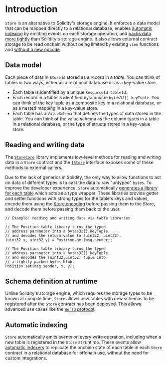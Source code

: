 # Introduction

`Store` is an alternative to Solidity's storage engine.
It enforces a data model that can be mapped directly to a relational database,
enables [automatic indexing](../services/indexer) by emitting events on each storage operation,
and [packs data more tightly](./encoding) than Solidity's storage engine.
It also allows external contract storage to be read onchain without being limited
by existing `view` functions and [without a new opcode](https://eips.ethereum.org/EIPS/eip-2330).

## Data model

Each piece of data in `Store` is stored as a _record_ in a _table_.
You can think of tables in two ways, either as a relational database
or as a key-value store.

- Each table is identified by a unique `ResourceId tableId`.
- Each record in a table is identified by a unique `bytes32[] keyTuple`.
  You can think of the key tuple as a composite key in a relational database,
  or as a nested mapping in a key-value store.
- Each table has a `ValueSchema` that defines the types of data stored in the table.
  You can think of the value schema as the column types in a table in a relational database,
  or the type of structs stored in a key-value store.

## Reading and writing data

The [`StoreCore`](./reference) library implements low-level methods for reading and writing data
in a `Store` contract and the [`IStore`](./reference) interface exposes some of these methods
to external callers.

Due to the lack of generics in Solidity, the only way to allow functions to act on
data of different types is to cast the data to raw "untyped" `bytes`.
To improve the developer experience, `Store` automatically [generates
a library for each table](./table-libraries) which acts as a type wrapper.
These libraries provide getter and setter functions with strong types
for the table's keys and values, encode them using the [Store encoding](./encoding)
before passing them to the Store, and decode them before passing them back to the user.

```solidity
// Example: reading and writing data via table libraries

// The Position table library turns the typed
// address parameter into a bytes32[] keyTuple,
// and decodes the return value to (uint32, uint32).
(uint32 x, uint32 y) = Position.get(msg.sender);

// The Position table library turns the typed
// address parameter into a bytes32[] keyTuple,
// and encodes the (uint32,uint32) tuple into
// a tightly packed bytes blob.
Position.set(msg.sender, x, y);
```

## Schema definition at runtime

Unlike Solidity's storage engine,
which requires the storage types to be known at compile time,
`Store` allows new tables with new schemas to be registered after the `Store` contract has been deployed.
This allows advanced use cases like the [`World` protocol](../world/introduction).

## Automatic indexing

`Store` automatically emits events on every write operation,
including when a new table is registered in the `Store` at runtime.
These events allow [automatic indexers](../services/indexer) to replicate the onchain state of each
table in each `Store` contract in a relational database for offchain use,
without the need for custom integrations.
